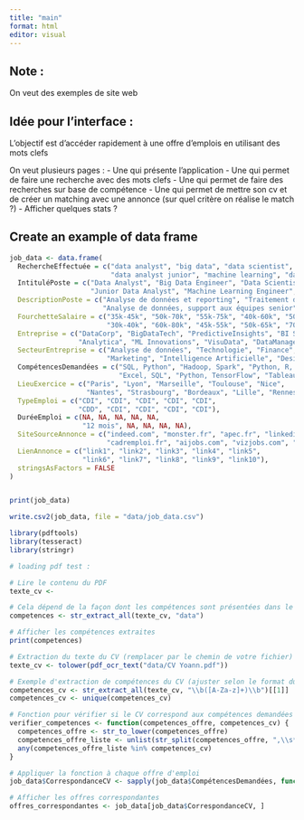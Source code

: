 ```yaml
---
title: "main"
format: html
editor: visual
---
```


## Note :

On veut des exemples de site web

## Idée pour l'interface :

L'objectif est d'accéder rapidement à une offre d'emplois en utilisant des mots clefs

On veut plusieurs pages : - Une qui présente l'application - Une qui permet de faire une recherche avec des mots clefs - Une qui permet de faire des recherches sur base de compétence - Une qui permet de mettre son cv et de créer un matching avec une annonce (sur quel critère on réalise le match ?) - Afficher quelques stats ?

## Create an example of data frame

```r

job_data <- data.frame(
  RechercheEffectuée = c("data analyst", "big data", "data scientist", "business intelligence", "data engineer", 
                         "data analyst junior", "machine learning", "data visualization", "data manager", "data architect"),
  IntituléPoste = c("Data Analyst", "Big Data Engineer", "Data Scientist", "Business Intelligence Analyst", "Data Engineer",
                    "Junior Data Analyst", "Machine Learning Engineer", "Data Visualization Expert", "Data Manager", "Data Architect"),
  DescriptionPoste = c("Analyse de données et reporting", "Traitement de grandes quantités de données", "Modélisation prédictive et statistiques", "Analyse de données pour insights business", "Conception et maintenance d'infrastructures de données",
                       "Analyse de données, support aux équipes senior", "Développement d'algorithmes d'apprentissage automatique", "Création de visualisations de données complexes", "Gestion des opérations de données", "Architecture et conception de solutions de données"),
  FourchetteSalaire = c("35k-45k", "50k-70k", "55k-75k", "40k-60k", "50k-70k", 
                        "30k-40k", "60k-80k", "45k-55k", "50k-65k", "70k-90k"),
  Entreprise = c("DataCorp", "BigDataTech", "PredictiveInsights", "BI Solutions", "DataPipeline Inc", 
                 "Analytica", "ML Innovations", "VisuData", "DataManager Group", "ArchitectData"),
  SecteurEntreprise = c("Analyse de données", "Technologie", "Finance", "Consulting", "Informatique", 
                        "Marketing", "Intelligence Artificielle", "Design", "Gestion de données", "Informatique"),
  CompétencesDemandées = c("SQL, Python", "Hadoop, Spark", "Python, R, SQL", "Tableau, SQL", "Python, ETL", 
                           "Excel, SQL", "Python, TensorFlow", "Tableau, D3.js", "Gestion de base de données", "Big Data, Cloud Computing"),
  LieuExercice = c("Paris", "Lyon", "Marseille", "Toulouse", "Nice", 
                   "Nantes", "Strasbourg", "Bordeaux", "Lille", "Rennes"),
  TypeEmploi = c("CDI", "CDI", "CDI", "CDI", "CDI", 
                 "CDD", "CDI", "CDI", "CDI", "CDI"),
  DuréeEmploi = c(NA, NA, NA, NA, NA, 
                  "12 mois", NA, NA, NA, NA),
  SiteSourceAnnonce = c("indeed.com", "monster.fr", "apec.fr", "linkedin.com", "glassdoor.fr", 
                        "cadremploi.fr", "aijobs.com", "vizjobs.com", "datajobs.fr", "techarchjobs.com"),
  LienAnnonce = c("link1", "link2", "link3", "link4", "link5", 
                  "link6", "link7", "link8", "link9", "link10"),
  stringsAsFactors = FALSE
)


print(job_data)

```

```r
write.csv2(job_data, file = "data/job_data.csv")
```

```r
library(pdftools)
library(tesseract)
library(stringr)
```


```r
# loading pdf test :

# Lire le contenu du PDF
texte_cv <- 
```

```r
# Cela dépend de la façon dont les compétences sont présentées dans le CV
competences <- str_extract_all(texte_cv, "data")

# Afficher les compétences extraites
print(competences)

```
```r
# Extraction du texte du CV (remplacer par le chemin de votre fichier)
texte_cv <- tolower(pdf_ocr_text("data/CV Yoann.pdf"))

# Exemple d'extraction de compétences du CV (ajuster selon le format du CV)
competences_cv <- str_extract_all(texte_cv, "\\b([A-Za-z]+)\\b")[[1]]
competences_cv <- unique(competences_cv)

# Fonction pour vérifier si le CV correspond aux compétences demandées
verifier_competences <- function(competences_offre, competences_cv) {
  competences_offre <- str_to_lower(competences_offre)
  competences_offre_liste <- unlist(str_split(competences_offre, ",\\s*"))
  any(competences_offre_liste %in% competences_cv)
}

# Appliquer la fonction à chaque offre d'emploi
job_data$CorrespondanceCV <- sapply(job_data$CompétencesDemandées, function(x) verifier_competences(x, competences_cv))

# Afficher les offres correspondantes
offres_correspondantes <- job_data[job_data$CorrespondanceCV, ]

```




